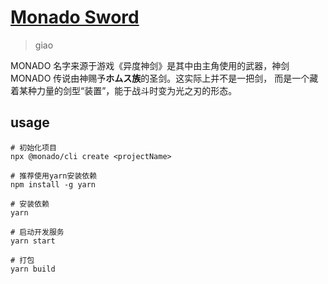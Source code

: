 # [Monado Sword](https://xenoblade.fandom.com/wiki/Monado)

> giao
 
MONADO 名字来源于游戏《异度神剑》是其中由主角使用的武器，神剑 MONADO 传说由神赐予**ホムス族**的圣剑。这实际上并不是一把剑，
而是一个藏着某种力量的剑型“装置”，能于战斗时变为光之刃的形态。


## usage

```shell
# 初始化项目
npx @monado/cli create <projectName>

# 推荐使用yarn安装依赖
npm install -g yarn

# 安装依赖
yarn

# 启动开发服务
yarn start

# 打包
yarn build
```